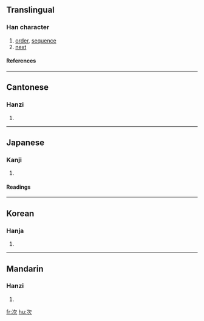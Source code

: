 ==Translingual==
===Han character===
{{Han char|rn=76|rad=欠|as=02|sn=6|four=3718<sub>2</sub>|canj=戈一弓人 (IMNO), 一一弓人 (MMNO)|ids=⿰[[冫]][[欠]]}}
# [[order]], [[sequence]]
# [[next]]
====References====
{{Han ref|kx=0565.030|dkj=15992|dj=0954.010|hdz=32133.020|uh=6B21|ud=27425|bh=A6B8|bd=42680}}

----

==Cantonese==
===Hanzi===
{{yue-hanzi|jyut=|y=chi3}}
# {{defn|Cantonese}}

----
==Japanese==
===Kanji===
{{ja-kanji|grade=3|rs=欠02}}
# {{defn|Japanese}} 
====Readings====
{{ja-readings|on=[[じ]] (ji), [[し]] (shi)|kun=[[つぐ]] (tsugu), [[つぎ]] (tsugi)}}

----

==Korean==
===Hanja===
{{ko-hanja|hangeul=차|eumhun=|rv=cha|mr=ch'a|y=cha}}
# {{defn|Korean}}

----
==Mandarin==
===Hanzi===
{{cmn-hanzi|pin=[[cì]] ([[ci4]]), [[zí1ci]] (zi1ci2)|wg=tz'u<sup>4</sup>, <sup>2</sup>}}
# {{defn|Mandarin}}

[[fr:次]]
[[hu:次]]